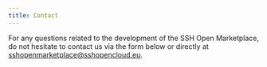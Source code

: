 ```yaml
---
title: Contact
---
```

For any questions related to the development of the SSH Open Marketplace, do not hesitate to contact us via the form below or directly at [sshopenmarketplace@sshopencloud.eu](mailto:sshopenmarketplace@sshopencloud.eu).
